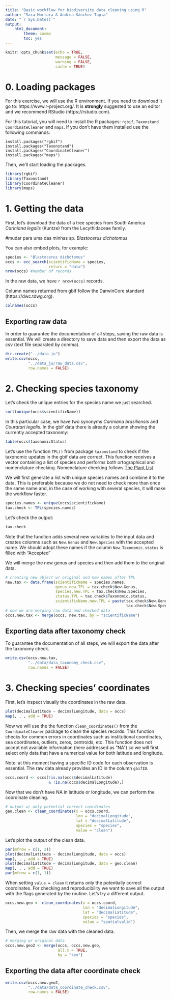 ```yaml
---
title: "Basic workflow for biodiversity data cleaning using R"
author: "Sara Mortara & Andrea Sánchez-Tapia"
date: "`r Sys.Date()`"
output:
    html_document:
        theme: cosmo
        toc: yes
---
```


```r
knitr::opts_chunk$set(echo = TRUE, 
                      message = FALSE, 
                      warning = FALSE, 
                      cache = TRUE)
```

# 0. Loading packages

For this exercise, we will use the R environment. If you need to download it go to: https://www.r-project.org/. It is **strongly** suggested to use an editor and we recommend RStudio (https://rstudio.com).

For this tutorial, you will need to install the R packages: `rgbif`, `Taxonstand` `CoordinateCleaner` and `maps`. If you don't have them installed use the following commands:

```
install.packages("rgbif")
install.packages("Taxonstand")
install.packages("CoordinateCleaner")
install.packages("maps")
```

Then, we'll start loading the packages.  

```r
library(rgbif)
library(Taxonstand)
library(CoordinateCleaner)
library(maps)
```

# 1. Getting the data

First, let's download the data of a tree species from South America *Cariniana legalis* (Kuntze) from the Lecythidaceae family.

#mudar para uma das minhas sp. *Blastocerus dichotomus*

You can also embed plots, for example:

```r
species <- "Blastocerus dichotomus"
occs <- occ_search(scientificName = species, 
                   return = "data")
nrow(occs) #number of records 
```

In the raw data, we have `r nrow(occs)` records. 

Column names returned from gbif follow the DarwinCore standard (https://dwc.tdwg.org). 

```r
colnames(occs)
```

## Exporting raw data

In order to guarantee the documentation of all steps, saving the raw data is essential. We will create a directory to save data and then export the data as csv (text file separated by comma).  

```r
dir.create("../data_ju")
write.csv(occs, 
          "../data_ju/raw_data.csv", 
          row.names = FALSE)
```

# 2. Checking species taxonomy

Let's check the unique entries for the species name we just searched.

```r
sort(unique(occs$scientificName))
```

In this particular case, we have two synonyms *Cariniana brasiliensis* and *Couratari legalis*. In the gbif data there is already a column showing the currently accepted taxonomy:

```r
table(occs$taxonomicStatus)
```

Let's use the function `TPL()` from package `taxonstand` to check if the taxonomic updates in the gbif data are correct. This function receives a vector containing a list of species and performs both ortographical and nomenclature checking. Nomenclature checking follows [The Plant List](http://www.theplantlist.org/). 

We will first generate a list with unique species names and combine it to the data. This is preferable because we do not need to check more than once the same name and, in the case of working with several species, it will make the workflow faster. 

```r
species.names <- unique(occs$scientificName) 
tax.check <- TPL(species.names)
```

Let's check the output:

```r
tax.check
```

Note that the function adds several new variables to the input data and creates columns such as `New.Genus` and `New.Species` with the accepted name. We should adopt these names if the column `New.Taxonomic.status` is filled with "Accepted"

We will merge the new genus and species and then add them to the original data. 

```r
# creating new object w/ original and new names after TPL
new.tax <- data.frame(scientificName = species.names, 
                      genus.new.TPL = tax.check$New.Genus, 
                      species.new.TPL = tax.check$New.Species,
                      status.TPL = tax.check$Taxonomic.status,
                      scientificName.new.TPL = paste(tax.check$New.Genus,
                                                     tax.check$New.Species)) 
# now we are merging raw data and checked data
occs.new.tax <- merge(occs, new.tax, by = "scientificName")
```

## Exporting data after taxonomy check

To guarantee the documentation of all steps, we will export the data after the taxonomy check. 

```r
write.csv(occs.new.tax, 
          "../data/data_taxonomy_check.csv", 
          row.names = FALSE)
```

# 3. Checking species' coordinates

First, let's inspect visually the coordinates in the raw data. 

```r
plot(decimalLatitude ~ decimalLongitude, data = occs)
map(, , , add = TRUE)
```

Now we will use the the function `clean_coordinates()` from the `CoordinateCleaner` package to clean the species records. This function checks for common errors in coordinates such as institutional coordinates, sea coordinates, outliers, zeros, centroids, etc. This function does not accept not available information (here addressed as "NA") so we will first select only data that have a numerical value for both latitude and longitude. 

Note: at this moment having a specific ID code for each observation is essential. The raw data already provides an ID in the column `gbifID`. 

```r
occs.coord <- occs[!is.na(occs$decimalLatitude) 
                   & !is.na(occs$decimalLongitude),]
```

Now that we don't have NA in latitude or longitude, we can perform the coordinate cleaning.

```r
# output w/ only potential correct coordinates
geo.clean <- clean_coordinates(x = occs.coord, 
                               lon = "decimalLongitude",
                               lat = "decimalLatitude",
                               species = "species", 
                               value = "clean")
```

Let's plot the output of the clean data. 

```r
par(mfrow = c(1, 2))
plot(decimalLatitude ~ decimalLongitude, data = occs)
map(, , , add = TRUE)
plot(decimalLatitude ~ decimalLongitude, data = geo.clean)
map(, , , add = TRUE)
par(mfrow = c(1, 1))
```

When setting `value = clean` it returns only the potentially correct coordinates. For checking and reproducibility we want to save all the output with the flags generated by the routine. Let's try a different output. 

```r
occs.new.geo <- clean_coordinates(x = occs.coord, 
                                  lon = "decimalLongitude",
                                  lat = "decimalLatitude",
                                  species = "species", 
                                  value = "spatialvalid")
```

Then, we merge the raw data with the cleaned data.

```r
# merging w/ original data
occs.new.geo2 <- merge(occs, occs.new.geo, 
                       all.x = TRUE, 
                       by = "key") 
```


## Exporting the data after coordinate check

```r
write.csv(occs.new.geo2, 
          "../data/data_coordinate_check.csv", 
          row.names = FALSE)
```

